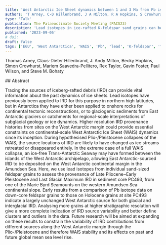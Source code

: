 ```yaml
---
title: 'West Antarctic Ice Sheet dynamics between 1 and 3 Ma from Pb isotopes in ice-rafted feldspar grains'
authors: 'T Arney, C-D Hillenbrand, J A Milton, R A Hopkins, S Crowhurst, M Saavedra-Pellitero, R Taylor, G Foster, P Wilson, S M Bohaty' 
type: 'Talk'
publication: The Palaeoclimate Society Meeting (PACS23)
description: 'Lead isotopes in ice-rafted K-feldspar sand grains can be used to distinguish different West Antarctic IRD sources. One anomalous less radiogenic cluster provides a possible proxy for Thwaites Glacier dynamics.'
published: '2023-09-06'
# doi: 
draft: false
tags: ['EGU', 'West Antarctica', 'WAIS', 'Pb', 'lead', 'K-feldspar', 'feldspar', 'Kfs', 'Thwaites']
---
```


Thomas Arney, Claus-Dieter Hillenbrand, J. Andy Milton, Becky Hopkins, Simon Crowhurst, Mariem Saavedra-Pellitero, Rex Taylor, Gavin Foster, Paul Wilson, and Steve M. Bohaty



<InfoBox>
## Abstract

Tracing the sources of iceberg-rafted debris (IRD) can provide vital information about the past dynamics of ice sheets. Lead isotopes have previously been applied to IRD for this purpose in northern high latitudes, but in Antarctica they have either been applied to onshore rocks for continental tectonic reconstructions, or to glaciogenic sediments from East Antarctic glaciers or catchments for regional-scale interpretations of subglacial geology or ice dynamics. Higher resolution IRD provenance histories from sites on the West Antarctic margin could provide essential constraints on continental-scale West Antarctic Ice Sheet (WAIS) dynamics since its inception. During hypothesised Plio-/Pleistocene collapses of the WAIS, the source locations of IRD are likely to have changed as ice streams retreated or disappeared entirely. In the extreme case of a full WAIS collapse, an ice-free Trans-Antarctic Seaway may have formed between the islands of the West Antarctic archipelago, allowing East Antarctic-sourced IRD to be deposited on the West Antarctic continental margin in the Amundsen Sea. Here, we use lead isotopes from individual sand-sized feldspar grains to assess the provenance of Late Pliocene‒Early Pleistocene and Last Glacial Maximum IRD in sediment core PC493, from one of the Marie Byrd Seamounts on the western Amundsen Sea continental slope. Early results from a comparison of Pb isotope data on down-core feldspar grains to those on Holocene grains at site PC493 indicate a largely unchanged West Antarctic source for both glacial and interglacial IRD. Analysing more grains at higher stratigraphic resolution will give a more complete indication of IRD source variability and better define clusters and outliers in the data. Future research will be aimed at expanding on these results to constrain the variability of IRD contributions from different sources along the West Antarctic margin through the Plio-/Pleistocene and therefore WAIS stability and its effects on past and future global mean sea level rise.
</InfoBox>
